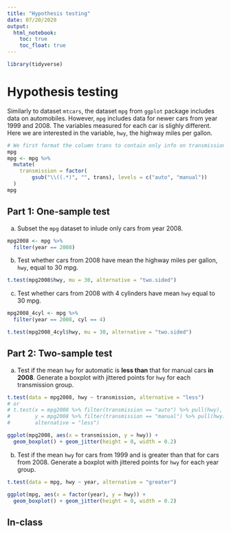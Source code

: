 ```yaml
---
title: "Hypothesis testing"
date: 07/20/2020
output: 
  html_notebook:
    toc: true
    toc_float: true
---
```


```r
library(tidyverse)
```


#  Hypothesis testing

Similarly to dataset `mtcars`, the dataset `mpg` from `ggplot` package 
includes data on automobiles. However, `mpg` includes data for newer
cars from year 1999 and 2008. The variables measured for each car is slighly 
different. Here we are interested in the variable, `hwy`, the highway miles per 
gallon.


```r
# We first format the column trans to contain only info on transmission auto/manual
mpg
mpg <- mpg %>% 
  mutate(
    transmission = factor(
        gsub("\\((.*)", "", trans), levels = c("auto", "manual"))
  )
mpg
```

## Part 1: One-sample test

a. Subset the `mpg` dataset to inlude only cars from  year 2008.

```r
mpg2008 <- mpg %>% 
  filter(year == 2008)
```

b. Test whether cars from 2008 have mean the highway miles per gallon, `hwy`, 
equal to 30 mpg.

```r
t.test(mpg2008$hwy, mu = 30, alternative = "two.sided")
```

c. Test whether cars from 2008 with 4 cylinders have mean `hwy` equal to 30 mpg.

```r
mpg2008_4cyl <- mpg %>% 
  filter(year == 2008, cyl == 4)

t.test(mpg2008_4cyl$hwy, mu = 30, alternative = "two.sided")
```

## Part 2: Two-sample test

a. Test if the mean `hwy` for automatic is **less than** that for manual cars
**in 2008**. Generate a boxplot with jittered points for `hwy` for each 
transmission group.

```r
t.test(data = mpg2008, hwy ~ transmission, alternative = "less")
# or
# t.test(x = mpg2008 %>% filter(transmission == "auto") %>% pull(hwy),
#        y = mpg2008 %>% filter(transmission == "manual") %>% pull(hwy), 
#        alternative = "less")
```

```r
ggplot(mpg2008, aes(x = transmission, y = hwy)) +
  geom_boxplot() + geom_jitter(height = 0, width = 0.2)
```

b. Test if the mean `hwy` for cars from 1999 and is greater than that for
cars from 2008. Generate a boxplot with jittered points
for `hwy` for each year group.

```r
t.test(data = mpg, hwy ~ year, alternative = "greater")
```

```r
ggplot(mpg, aes(x = factor(year), y = hwy)) +
  geom_boxplot() + geom_jitter(height = 0, width = 0.2)
```








## In-class








